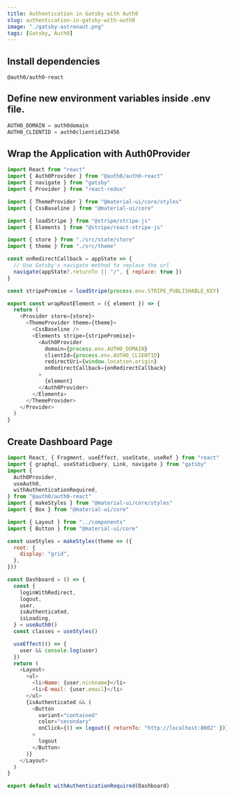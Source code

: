 ```yaml
---
title: Authentication in Gatsby with Auth0
slug: authentication-in-gatsby-with-auth0
image: "./gatsby-astronaut.png"
tags: [Gatsby, Auth0]
---
```


## Install dependencies

```shell
@auth0/auth0-react
```

## Define new environment variables inside .env file.

```js
AUTH0_DOMAIN = auth0domain
AUTH0_CLIENTID = auth0clientid123456
```

## Wrap the Application with Auth0Provider

```js
import React from "react"
import { Auth0Provider } from "@auth0/auth0-react"
import { navigate } from "gatsby"
import { Provider } from "react-redux"

import { ThemeProvider } from "@material-ui/core/styles"
import { CssBaseline } from "@material-ui/core"

import { loadStripe } from "@stripe/stripe-js"
import { Elements } from "@stripe/react-stripe-js"

import { store } from "./src/state/store"
import { theme } from "./src/theme"

const onRedirectCallback = appState => {
  // Use Gatsby's navigate method to replace the url
  navigate(appState?.returnTo || "/", { replace: true })
}

const stripePromise = loadStripe(process.env.STRIPE_PUBLISHABLE_KEY)

export const wrapRootElement = ({ element }) => {
  return (
    <Provider store={store}>
      <ThemeProvider theme={theme}>
        <CssBaseline />
        <Elements stripe={stripePromise}>
          <Auth0Provider
            domain={process.env.AUTH0_DOMAIN}
            clientId={process.env.AUTH0_CLIENTID}
            redirectUri={window.location.origin}
            onRedirectCallback={onRedirectCallback}
          >
            {element}
          </Auth0Provider>
        </Elements>
      </ThemeProvider>
    </Provider>
  )
}
```

## Create Dashboard Page

```js
import React, { Fragment, useEffect, useState, useRef } from "react"
import { graphql, useStaticQuery, Link, navigate } from "gatsby"
import {
  Auth0Provider,
  useAuth0,
  withAuthenticationRequired,
} from "@auth0/auth0-react"
import { makeStyles } from "@material-ui/core/styles"
import { Box } from "@material-ui/core"

import { Layout } from "../components"
import { Button } from "@material-ui/core"

const useStyles = makeStyles(theme => ({
  root: {
    display: "grid",
  },
}))

const Dashboard = () => {
  const {
    loginWithRedirect,
    logout,
    user,
    isAuthenticated,
    isLoading,
  } = useAuth0()
  const classes = useStyles()

  useEffect(() => {
    user && console.log(user)
  })
  return (
    <Layout>
      <ul>
        <li>Name: {user.nickname}</li>
        <li>E-mail: {user.email}</li>
      </ul>
      {isAuthenticated && (
        <Button
          variant="contained"
          color="secondary"
          onClick={() => logout({ returnTo: "http://localhost:8002" })}
        >
          logout
        </Button>
      )}
    </Layout>
  )
}

export default withAuthenticationRequired(Dashboard)
```

